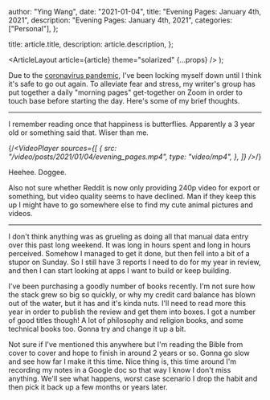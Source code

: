 
  author: "Ying Wang",
  date: "2021-01-04",
  title: "Evening Pages: January 4th, 2021",
  description: "Evening Pages: January 4th, 2021",
  categories: ["Personal"],
};

  title: article.title,
  description: article.description,
};

  <ArticleLayout article={article} theme="solarized" {...props} />
);

Due to the [coronavirus
pandemic](https://en.wikipedia.org/wiki/2019-20_coronavirus_pandemic), I've been
locking myself down until I think it's safe to go out again. To alleviate fear
and stress, my writer's group has put together a daily "morning pages"
get-together on Zoom in order to touch base before starting the day. Here's some
of my brief thoughts.

---

I remember reading once that happiness is butterflies. Apparently a 3 year old
or something said that. Wiser than me.

{/*<VideoPlayer
  sources={[
    {
      src: "/video/posts/2021/01/04/evening_pages.mp4",
      type: "video/mp4",
    },
  ]}
/>*/}

Heehee. Doggee.

Also not sure whether Reddit is now only providing 240p video for export or
something, but video quality seems to have declined. Man if they keep this up I
might have to go somewhere else to find my cute animal pictures and videos.

---

I don't think anything was as grueling as doing all that manual data entry over
this past long weekend. It was long in hours spent and long in hours perceived.
Somehow I managed to get it done, but then fell into a bit of a stupor on
Sunday. So I still have 3 reports I need to do for my year in review, and then I
can start looking at apps I want to build or keep building.

I've been purchasing a goodly number of books recently. I'm not sure how the
stack grew so big so quickly, or why my credit card balance has blown out of the
water, but it has and it's kinda nuts. I'll need to read more this year in order
to publish the review and get them into boxes. I got a number of good titles
though! A lot of philosophy and religion books, and some technical books too.
Gonna try and change it up a bit.

Not sure if I've mentioned this anywhere but I'm reading the Bible from cover to
cover and hope to finish in around 2 years or so. Gonna go slow and see how far
I make it this time. Nice thing is, this time around I'm recording my notes in a
Google doc so that way I know I don't miss anything. We'll see what happens,
worst case scenario I drop the habit and then pick it back up a few months or
years later.
